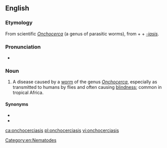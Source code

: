 ==English==

===Etymology===
From scientific {{etyl|la|en}} ''[[Onchocerca]]'' (a genus of parasitic worms), from {{etyl|grc|en}} {{m|grc|ὄγκος||barb}} + {{m|grc|κέρκος||tail}} + ''[[-iasis]]''.

===Pronunciation===
* {{IPA|/ɒŋkəsɜːˈkaɪəsɪs/|lang=en}}

===Noun===
{{en-noun|~|onchocerciases}}

# {{lb|en|medicine}} A disease caused by a [[worm]] of the genus ''[[Onchocerca]]'', especially as transmitted to humans by flies and often causing [[blindness]]; common in tropical Africa.

====Synonyms====
* {{l|en|river blindness}}
* {{l|en|Robles' disease}}

[[Category:en:Nematodes]]

[[ca:onchocerciasis]]
[[pl:onchocerciasis]]
[[vi:onchocerciasis]]